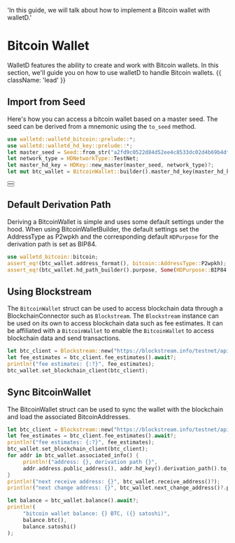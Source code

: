   'In this guide, we will talk about how to implement a Bitcoin wallet with walletD.'

# Bitcoin Wallet

WalletD features the ability to create and work with Bitcoin wallets.
In this section, we'll guide you on how to use walletD to handle Bitcoin wallets. {{ className: 'lead' }}

 
## Import from Seed

 Here's how you can access a bitcoin wallet based on a master seed.
 The seed can be derived from a mnemonic using the `to_seed` method. 

```rust {{ title: 'Example' }}
use walletd::walletd_bitcoin::prelude::*;
use walletd::walletd_hd_key::prelude::*;
let master_seed = Seed::from_str("a2fd9c0522d84d52ee4c8533dc02d4b69b4df9b6255e1af20c9f1d4d691689f2a38637eb1ec778972bf845c32d5ae83c7536999b5666397ac32021b21e0accee")?;
let network_type = HDNetworkType::TestNet;
let master_hd_key = HDKey::new_master(master_seed, network_type)?;
let mut btc_wallet = BitcoinWallet::builder().master_hd_key(master_hd_key).build()?;
```

<div className="not-prose">
  <Button
    href="/mnemonics_guide"
    variant="text"
    arrow="right"
    children="Check out our mnemonics guide for more info on the mnemonic seed"
  />
</div>


<div className="not-prose">
  <Button
    href="/hd_key"
    variant="text"
    arrow="right"
    children="Check out our HD Key guide for more info on the HD key"
  />
</div>

 ## Default Derivation Path

 Deriving a BitcoinWallet is simple and uses some default settings under the hood.
 When using BitcoinWalletBuilder, the default settings set the AddressType as P2wpkh and the corresponding default `HDPurpose` for the derivation path is set as BIP84.

```rust {{ title: 'Example' }}
use walletd_bitcoin::bitcoin;
assert_eq!(btc_wallet.address_format(), bitcoin::AddressType::P2wpkh);
assert_eq!(btc_wallet.hd_path_builder().purpose, Some(HDPurpose::BIP84.to_shortform_num()));
```

 ## Using Blockstream 

 The `BitcoinWallet` struct can be used to access blockchain data through a BlockchainConnector such as `Blockstream`.
 The `Blockstream` instance can be used on its own to access blockchain data such as fee estimates.
 It can be affiliated with a `BitcoinWallet` to enable the `BitcoinWallet` to access blockchain data and send transactions.

```rust {{ title: 'Example' }}
let btc_client = Blockstream::new("https://blockstream.info/testnet/api")?;
let fee_estimates = btc_client.fee_estimates().await?;
println!("fee estimates: {:?}", fee_estimates);
btc_wallet.set_blockchain_client(btc_client);
```

 ## Sync BitcoinWallet

 The BitcoinWallet struct can be used to sync the wallet with the blockchain and load the associated BitcoinAddresses.

```rust {{ title: 'Example' }}
let btc_client = Blockstream::new("https://blockstream.info/testnet/api")?;
let fee_estimates = btc_client.fee_estimates().await?;
println!("fee estimates: {:?}", fee_estimates);
btc_wallet.set_blockchain_client(btc_client);
for addr in btc_wallet.associated_info() {
     println!("address: {}, derivation path {}",
     addr.address.public_address(), addr.hd_key().derivation_path().to_string());
}
println!("next receive address: {}", btc_wallet.receive_address()?);
println!("next change address: {}", btc_wallet.next_change_address()?.public_address());

let balance = btc_wallet.balance().await?;
println!(
     "bitcoin wallet balance: {} BTC, ({} satoshi)",
     balance.btc(),
     balance.satoshi()
);
```